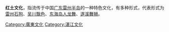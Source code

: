 {{unreferenced|time=2015-09-27T10:02:32+00:00}}
'''红土文化'''，指流传于中国[[广东|广东]][[雷州半岛|雷州半岛]]的一种特色文化，有多种形式，代表形式为[[雷州石狗|雷州石狗]]、[[吴川飘色|吴川飘色]]、[[东海岛人龙舞|东海岛人龙舞]]、[[遂溪舞狮|遂溪舞狮]]。

{{广东小作品}}
[[Category:廣東文化|Category:廣東文化]]
[[Category:湛江文化|Category:湛江文化]]